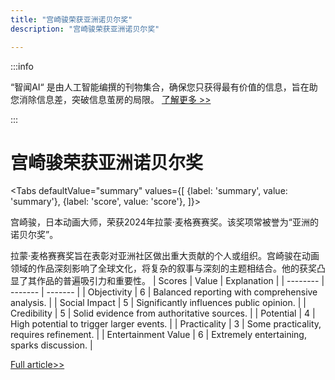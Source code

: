 ```yaml
---
title: "宫崎骏荣获亚洲诺贝尔奖"
description: "宫崎骏荣获亚洲诺贝尔奖"

---
```



:::info

“智闻AI“ 是由人工智能编撰的刊物集合，确保您只获得最有价值的信息，旨在助您消除信息差，突破信息茧房的局限。  [了解更多 >>](/)

:::

# 宫崎骏荣获亚洲诺贝尔奖


<Tabs
	defaultValue="summary"
	values={[
	{label: 'summary', value: 'summary'},
	{label: 'score', value: 'score'},
]}>
<TabItem value="summary">


宫崎骏，日本动画大师，荣获2024年拉蒙·麦格赛赛奖。该奖项常被誉为“亚洲的诺贝尔奖”。

拉蒙·麦格赛赛奖旨在表彰对亚洲社区做出重大贡献的个人或组织。宫崎骏在动画领域的作品深刻影响了全球文化，将复杂的叙事与深刻的主题相结合。他的获奖凸显了其作品的普遍吸引力和重要性。
</TabItem>
<TabItem value="score">
	| Scores     | Value   | Explanation |
	| -------- | ------- | ------- |
	| Objectivity  | 6    | Balanced reporting with comprehensive analysis.    |
	| Social Impact | 5     | Significantly influences public opinion.    |
	| Credibility    | 5    | Solid evidence from authoritative sources.    |
	| Potential    | 4    | High potential to trigger larger events.    |
	| Practicality    | 3    | Some practicality, requires refinement.    |
	| Entertainment Value    | 6    | Extremely entertaining, sparks discussion.    |
</TabItem>
</Tabs>

[Full article>>](https://www3.nhk.or.jp/nhkworld/en/news/20240831_11/)
